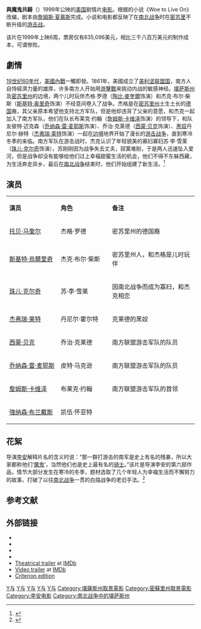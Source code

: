 {{expand|time=2011-07-17T19:07:10+00:00}}
{{Infobox film
| name = 與魔鬼共騎
| image = Rwtdposter2.jpg
| caption = 海报
| director = [[李安|李安]]
| producer = [[詹姆斯·夏慕斯|詹姆斯·夏慕斯]]<br />[[泰德·霍普|泰德·霍普]]
| writer = 詹姆斯·夏慕斯<br />[[丹尼尔·伍德瑞尔|丹尼尔·伍德瑞尔]]
| based on = [[丹尼尔·伍德瑞尔|丹尼尔·伍德瑞尔]]《Woe to Live On》
| starring = [[陶比·麥奎爾|陶比·麥奎爾]]<br />[[斯基特·奥里奇|斯基特·奥里奇]]<br />[[珠兒·克爾奇|珠兒·克爾奇]]<br />[[傑弗瑞·萊特|傑弗瑞·萊特]]<br />[[西蒙·貝克|西蒙·貝克]]<br />[[喬納森·雷·麦耶斯|喬納森·雷·麦耶斯]]<br />[[詹姆斯·卡維澤|詹姆斯·卡維澤]]<br />[[喬納森·布蘭戴斯|喬納森·布蘭戴斯]]
| music = [[麥可·唐納|麥可·唐納]]
| cinematography = [[弗雷德里克·埃默斯|弗雷德里克·埃默斯]]
| editing = [[史奎亚思|史奎亚思]]
| studio = [[环球影业|环球影业]]<br />[[好机器公司|好机器公司]]
| distributor = [[焦点影业|焦点影业]]<br />[[标准收藏|标准收藏]]
| released = 1999年11月26日
| country = {{美國電影產地}}
| runtime = 138 分钟
| language = [[英语|英语]]
| budget = $38,000,000<ref name=BoxOfficeMojo>{{cite web |url=http://boxofficemojo.com/movies/?id=ridewiththedevil.htm |title=Ride with the Devil |publisher=[[Box_Office_Mojo|Box Office Mojo]] |accessdate=2011-12-01 |archive-url=https://web.archive.org/web/20111114023202/http://www.boxofficemojo.com/movies/?id=ridewiththedevil.htm |archive-date=2011-11-14 |dead-url=no|language =en }}</ref>
| gross = $635,096<ref name=BoxOfficeMojo/>
}}
'''與魔鬼共騎'''（{{lang-en|Ride with the Devil}}）1999年公映的[[美国|美国]]剧情片[[电影|电影]]。根据{{le|丹尼尔·伍德瑞尔|Daniel Woodrell}}的小说《Woe to Live On》改编，剧本由[[詹姆斯·夏慕斯|詹姆斯·夏慕斯]]完成。小说和电影都反映了在[[南北战争|南北战争]]时在[[密苏里|密苏里]]不断升级的[[游击战|游击战]]。

该片在1999年上映6周，票房仅有635,096美元，相比三千八百万美元的制作成本，可谓惨败。

==劇情==
[[19世纪60年代|19世纪60年代]]，[[美國內戰|美國內戰]]一觸即發。1861年，美國成立了[[美利坚联盟国|美利坚联盟国]]，南方人自恃經濟力量的雄厚，许多南方人开始用[[游擊戰|游擊戰]]来挑动内战的敏感神经。[[堪萨斯州|堪萨斯州]]及[[密苏里州|密苏里州]]的边境，两个儿时玩伴杰格·罗德（[[陶比·麥奎爾|陶比·麥奎爾]]饰演）和杰克·布尔·柴斯（[[斯基特·奥里奇|斯基特·奥里奇]]饰演）不经意间卷入了战争。杰格是在[[密苏里州|密苏里州]]土生土长的[[德国|德国]]裔，其父亲原本希望他支持北方军队，但是他却违背了父亲的意愿，和杰克一起加入了南方军队，他们在队长布莱克·约翰（[[詹姆斯·卡维泽|詹姆斯·卡维泽]]饰演）的领导下，和队友彼特·迈克森（[[乔纳森·雷·麦耶斯|乔纳森·雷·麦耶斯]]饰演）、乔治·克莱德（[[西蒙·贝克|西蒙·贝克]]饰演）、[[黑奴|黑奴]]丹尼尔·赫特（[[杰弗瑞·莱特|杰弗瑞·莱特]]饰演）一起在[[边境|边境]]地界开始了漫长的[[游击战争|游击战争]]，直到寒冷冬季的来临。南方军队在游击战时，杰克认识了年轻貌美的寡妇寡妇苏·李·雪莱（[[珠儿·克尔奇|珠儿·克尔奇]]饰演），苏刚刚因为战争失去丈夫，寂寞难耐，于是两人迅速坠入爱河，但是战争却没有能够给他们过上幸福甜蜜生活的机会，他们不得不东躲西藏，为生活奔走异乡，最后在[[南北战争|南北战争]]结束时，他们开始组建了新生活。<ref>{{cite web |url= http://data.ent.sina.com.cn/movie/moviedetail.php?id=4241&detail=intro|title= 与魔鬼共骑|accessdate= 2005年|work=|publisher=新浪网 |language = zh-cn}}</ref>

==演员==
{|class="wikitable " width="55%"
|- style="background:cornflowerblue; color:white" align=center
|style="width:15%"|'''演员'''||style="width:15%"|'''角色'''||style="width:25%"|'''备注'''
|-
| [[托贝·马奎尔|托贝·马奎尔]]   ||   杰格·罗德  ||   密苏里州的德国裔
|-
| [[斯基特·烏爾里奇|斯基特·烏爾里奇]]   ||  杰克·布尔·柴斯   ||   密苏里州人，和杰格是儿时玩伴
|- 
| [[珠儿·克尔奇|珠儿·克尔奇]]   ||   苏·李·雪莱  ||   因南北战争而成为寡妇，和杰克相恋
|- 
| [[杰弗瑞·莱特|杰弗瑞·莱特]]   ||   丹尼尔·霍尔特  ||   克莱德的黑奴
|-
| [[西蒙·贝克|西蒙·贝克]]   ||  乔治·克莱德   ||   南方联盟游击军队的队员
|-
| [[乔纳森·雷·麦耶斯|乔纳森·雷·麦耶斯]]   ||   皮特·马克逊  ||   南方联盟游击军队的队员
|- 
| [[詹姆斯·卡维泽|詹姆斯·卡维泽]]   ||   布莱克·约翰  ||   南方联盟游击军队的首领
|- 
| [[強纳森·布兰戴斯|強纳森·布兰戴斯]]   ||   凯伍·怀亚特  ||   
|}

== 花絮 ==
导演[[李安|李安]]解释片名的含义时说：“那一群打游击的南军是史上有名的残暴，所以大家都称他们‘[[魔鬼|魔鬼]]’，当然他们也是史上最有名的[[骑士|骑士]]。”该片是导演李安的第六部作品，情节大部分发生在寒冷的冬季，题材选取了几个年轻人为幸福生活而不懈努力的故事，打破了以往[[南北战争|南北战争]]一贯的白描战争的老旧手法。<ref>{{cite web |url=http://data.ent.sina.com.cn/movie/moviedetail.php?id=4241&detail=shortcomment |title=与魔鬼共骑 |accessdate=2005年 |work= |publisher=新浪网 |language=zh-cn |archive-url=https://web.archive.org/web/20160304194900/http://data.ent.sina.com.cn/movie/moviedetail.php?id=4241&detail=shortcomment |archive-date=2016-03-04 |dead-url=no }}</ref>

==参考文献==
<div class="references-small">
<references></references>
</div>

==外部链接==
*{{douban|1293303 }}
*{{Mtime |13614 }}
* {{imdb title|id=0134154|title=Ride with the Devil}}
* {{mojo title|id=ridewiththedevil|title=Ride with the Devil}}
* [http://www.imdb.com/video/screenplay/vi2510225689/ Theatrical trailer] at [[IMDb|IMDb]]
* [http://www.imdb.com/video/screenplay/vi75759897/ Video trailer] at [[IMDb|IMDb]]
* [http://www.criterion.com/films/17282-ride-with-the-devil Criterion edition] 
{{李安}}

[[Category:美國劇情片|Y与]]
[[Category:1999年美國電影作品|Y与]]
[[Category:美國战争片|Y与]]
[[Category:英语电影|Y与]]
[[Category:美国动作片|Y与]]
[[Category:堪薩斯州取景電影|Category:堪薩斯州取景電影]]
[[Category:密蘇里州取景電影|Category:密蘇里州取景電影]]
[[Category:李安电影|Category:李安电影]]
[[Category:南北战争中的堪萨斯州|Category:南北战争中的堪萨斯州]]
